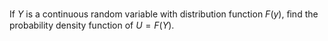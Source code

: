 If $Y$ is a continuous random variable with distribution function $F(y)$, ﬁnd the probability density function of $U = F(Y)$.
